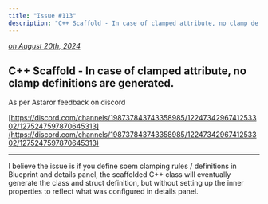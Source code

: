 ```yaml
---
title: "Issue #113"
description: "C++ Scaffold - In case of clamped attribute, no clamp definitions are generated."
---
```



*[on August 20th, 2024](https://github.com/BlueprintAttributes/BlueprintAttributes/issues/113)*

## C++ Scaffold - In case of clamped attribute, no clamp definitions are generated.

As per Astaror feedback on discord

[https://discord.com/channels/198737843743358985/1224734296741253302/1275247597870645313](https://discord.com/channels/198737843743358985/1224734296741253302/1275247597870645313)

***

I believe the issue is if you define soem clamping rules / definitions in Blueprint and details panel, the scaffolded C++ class will eventually generate the class and struct definition, but without setting up the inner properties to reflect what was configured in details panel.

